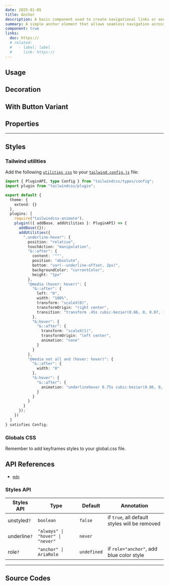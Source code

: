 ```yaml
---
date: 2025-01-05
title: Anchor
description: A basic component used to create navigational links or anchors within the page, often used for internal linking.
summary: A simple anchor element that allows seamless navigation across different sections or external URLs.
component: true
links:
  doc: https://
  # related:
  #   - label: label
  #     link: https://
---
```


## Usage

<AnchorDemosUsage />

## Decoration

<AnchorDemosDecoration />

## With Button Variant

<AnchorDemosButtonVariant />

## Properties

<AnchorDemosConfigurator />

---

## Styles

### Tailwind utilities

Add the following [`utilities css`](https://tailwindcss.com/docs/) to your [`tailwind.config.js`](https://tailwindcss.com/docs/configuration) file:

```ts
import { PluginAPI, type Config } from "tailwindcss/types/config";
import plugin from "tailwindcss/plugin";

export default {
  theme: {
    extend: {}
  },
  plugins: [
    require("tailwindcss-animate"),
    plugin(({ addBase, addUtilities }: PluginAPI) => {
      addBase({});
      addUtilities({
        ".underline-hover": {
          position: "relative",
          touchAction: "manipulation",
          "&::after": {
            content: '""',
            position: "absolute",
            bottom: "var(--underline-offset, 2px)",
            backgroundColor: "currentColor",
            height: "1px"
          },
          "@media (hover: hover)": {
            "&::after": {
              left: "0",
              width: "100%",
              transform: "scaleX(0)",
              transformOrigin: "right center",
              transition: "transform .45s cubic-bezier(0.86, 0, 0.07, 1)"
            },
            "&:hover": {
              "&::after": {
                transform: "scaleX(1)",
                transformOrigin: "left center",
                animation: "none"
              }
            }
          },
          "@media not all and (hover: hover)": {
            "&::after": {
              width: "0"
            },
            "&:hover": {
              "&::after": {
                animation: "underlinehover 0.75s cubic-bezier(0.86, 0, 0.07, 1)"
              }
            }
          }
        }
      });
    })
  ]
} satisfies Config;
```

### Globals CSS

Remember to add keyframes styles to your global.css file.

## API References

- [`mdn`](https://developer.mozilla.org/en-US/docs/Web/HTML/Element/a)

### Styles API

| Styles API   | Type                             | Default     | Annotation                                    |
| ------------ | -------------------------------- | ----------- | --------------------------------------------- |
| unstyled`?`  | `boolean`                        | `false`     | if `true`, all default styles will be removed |
| underline`?` | `"always" \| "hover" \| "never"` | `never`     |                                               |
| role`?`      | `"anchor" \| AriaRole`           | `undefined` | if `role="anchor"`, add blue color style      |

---

## Source Codes

<SourceCodes name="anchor" />
